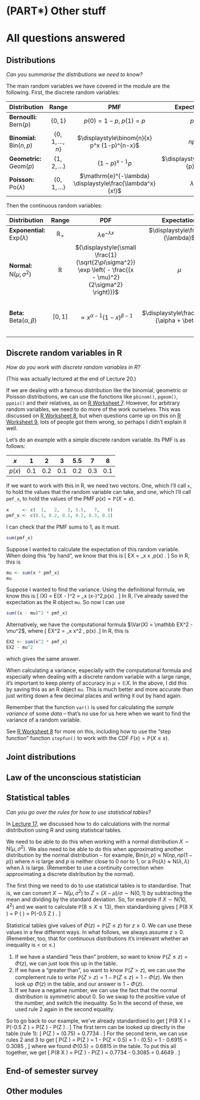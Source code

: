 # (PART\*) Other stuff {-}

# All questions answered {#L21-questions}

## Distributions {#faq-R-RV}

::: {.thpart}
*Can you summarise the distributions we need to know?*
:::

The main random variables we have covered in the module are the following. First, the discrete random variables:

| Distribution | Range | PMF | Expectation | Variance |
|:----|:-:|:-:|:-:|:-:|
| **Bernoulli:** $\text{Bern}(p)$ | $\{0,1\}$ | $p(0) = 1- p$, $p(1) = p$ | $p$ | $p(1-p)$ |
| **Binomial:** $\text{Bin}(n,p)$ | $\{0,1,\dots,n\}$ | $\displaystyle\binom{n}{x} p^x (1-p)^{n-x}$ | $np$ | $np(1-p)$ |
| **Geometric:** $\text{Geom}(p)$ | $\{1,2,\dots\}$ | $(1-p)^{x-1}p$ | $\displaystyle\frac{1}{p}$ | $\displaystyle\frac{1-p}{p^2}$ |
| **Poisson:** $\text{Po}(\lambda)$ | $\{0,1,\dots\}$ | $\mathrm{e}^{-\lambda} \displaystyle\frac{\lambda^x}{x!}$ | $\lambda$ | $\lambda$ |

Then the continuous random variables:

| Distribution | Range | PDF | Expectation | Variance |
|:-----|:-:|:-:|:-:|:-:|
| **Exponential:** $\text{Exp}(\lambda)$ | $\mathbb R_+$ | $\lambda \mathrm e^{-\lambda x}$ | $\displaystyle\frac{1}{\lambda}$ | $\displaystyle\frac{1}{\lambda^2}$ |
| **Normal:** $\mathrm N(\mu,\sigma^2)$ | $\mathbb R$ | ${\displaystyle{\small \frac{1}{\sqrt{2\pi\sigma^2}} \exp \left( - \frac{(x - \mu)^2}{2\sigma^2} \right)}}$ | $\mu$ | $\sigma^2$ |
| **Beta:** $\text{Beta}(\alpha, \beta)$ | $[0,1]$ | $\propto x^{\alpha - 1}(1-x)^{\beta - 1}$ | $\displaystyle\frac{\alpha}{\alpha + \beta}$ | ${\displaystyle{\small \frac{\alpha\beta}{(\alpha + \beta)^2(\alpha + \beta + 1)}}}$ |

## Discrete random variables in R

::: {.thpart}
*How do you work with discrete random variables in R?*
:::

(This was actually lectured at the end of Lecture 20.)

If we are dealing with a famous distribution like the binomial, geometric or Poisson distributions, we can use the functions like `pbinom()`, `pgeom()`, `ppois()` and their relatives, as on [R Worksheet 7](#R). However, for arbitrary random variables, we need to do more of the work ourselves. This was discussed on [R Worksheet 8](#R), but when questions came up on this on [R Worksheet 9](#R), lots of people got them wrong, so perhaps I didn't explain it well.

Let's do an example with a simple discrete random variable. Its PMF is as follows:

| $x$ | 1 | 2 | 3 | 5.5 | 7 | 8 |
|:-:|:-:|:-:|:-:|:-:|:-:|:-:|
| $p(x)$ | 0.1 | 0.2 | 0.1 | 0.2 | 0.3 | 0.1 |

If we want to work with this in R, we need two vectors. One, which I'll call `x`, to hold the values that the random variable can take, and one, which I'll call `pmf_x`, to hold the values of the PMF $p(x) = \mathbb P(X = x)$.

```r
x     <- c(  1,   2,   3, 5.5,   7,   8)
pmf_x <- c(0.1, 0.2, 0.1, 0.2, 0.3, 0.1)
```

I can check that the PMF sums to 1, as it must.

```r
sum(pmf_x)
```

Suppose I wanted to calculate the expectation of this random variable. When doing this "by hand", we know that this is
\[ \mathbb EX = \sum_x x \,p(x) . \]
So in R, this is

```r
mu <- sum(x * pmf_x)
mu
```

Suppose I wanted to find the variance. Using the definitional formula, we know this is
\[ \Var(X) = \mathbb E(X - \mu)^2 = \sum_x (x-\mu)^2\,p(x) . \]
In R, I've already saved the expectation as the R object `mu`. So now I can use

```r
sum((x - mu)^2 * pmf_x)
```

Alternatively, we have the computational formula $\Var(X) = \mathbb EX^2 - \mu^2$, where
\[ \mathbb EX^2 = \sum_x x^2 \, p(x) .\]
In R, this is

```r
EX2 <- sum(x^2 * pmf_x)
EX2 - mu^2
```

which gives the same answer.

When calculating a variance, especially with the computational formula and especially when dealing with a discrete random variable with a large range, it's important to keep plenty of accuracy in $\mu = \mathbb EX$. In the above, I did this by saving this as an R object `mu`. This is much better and more accurate than just writing down a few decimal places and writing it out by hand again.

Remember that the function `var()` is used for calculating the *sample variance* of some *data* -- that's no use for us here when we want to find the variance of a random variable.

See [R Worksheet 8](#R) for more on this, including how to use the "step function" function `stepfun()` to work with the CDF $F(x) = \mathbb P(X \leq x)$.


## Joint distributions

## Law of the unconscious statistician

## Statistical tables

::: {.thpart}
*Can you go over the rules for how to use statistical tables?*
:::

In [Lecture 17](#L17-normal), we discussed how to do calculations with the normal distribution using R and using statistical tables.

We need to be able to do this when working with a normal distribution $X \sim \mathrm{N}(\mu, \sigma^2)$. We also need to be able to do this when approximating another distribution by the normal distribution -- for example, $\mathrm{Bin}(n,p) \approx \mathrm{N}(np, np(1-p))$ where $n$ is large and $p$ is neither close to 0 nor to 1, or a $\mathrm{Po}(\lambda) \approx \mathrm{N}(\lambda,\lambda)$ when $\lambda$ is large. (Remember to use a continuity correction when approximating a discrete distribution by the normal).

The first thing we need to do to use statistical tables is to standardise. That is, we can convert $X \sim \mathrm{N}(\mu, \sigma^2)$ to $Z = (X - \mu)/\sigma \sim \mathrm{N}(0,1)$ by subtracting the mean and dividing by the standard deviation. So, for example if $X \sim \mathrm{N}(10, 4^2)$ and we want to calculate
$\mathbb P(8 \leq X \leq 13)$, then standardising gives
\[ \mathbb P(8 \leq X \leq 13) = \mathbb P \left( \frac{8 - 10}{4} \leq \frac{X - 10}{4} \leq \frac{13 - 10}{4} \right) = \mathbb P(-0.5 \leq Z \leq 0.75) . \]

Statistical tables give values of $\Phi(z) = \mathbb P(Z \leq z)$ for $z \geq 0$. We can use these values in a few different ways. In what follows, we always assume $z \geq 0$. (Remember, too, that for continuous distributions it's irrelevant whether an inequality is $<$ or $\leq$.) 

1. If we have a standard "less than" problem, so want to know $\mathbb P(Z \leq z) = \Phi(z)$, we can just look this up in the table.
2. If we have a "greater than", so want to know $\mathbb P(Z > z)$, we can use the complement rule to write $\mathbb P(Z > z) = 1 - \mathbb P(Z \leq z) = 1 - \Phi(z)$. We then look up $\Phi(z)$ in the table, and our answer is $1 - \Phi(z)$.
3. If we have a negative number, we can use the fact that the normal distribution is symmetric about 0. So we swap to the positive value of the number, and switch the inequality. So
\begin{align*}
\mathbb P(Z \geq -z) &= \mathbb P(Z \leq z) = \Phi(z) \\
\mathbb P(Z \leq -z) &= \mathbb P(Z \geq z) = 1 - \mathbb P(Z < z) = 1 - \Phi(z) .
\end{align*}
In the second of these, we used rule 2 again in the second equality.

So to go back to our example, we've already standardised to get 
\[ \mathbb P(8 \leq X \leq 13) = \mathbb P(-0.5 \leq Z \leq 0.75) = \mathbb P(Z \leq 0.75) - \mathbb P(Z \leq -0.5) . \]
The first term can be looked up directly in the table (rule 1):
\[ \mathbb P(Z \leq 0.75) = \Phi(0.75) = 0.7734 . \]
For the second term, we can use rules 2 and 3 to get
\[ \mathbb P(Z \leq -0.5) = \mathbb P(Z \geq 0.5) = 1 - \mathbb P(Z < 0.5) = 1 - \Phi(0.5) = 1 - 0.6915 = 0.3085 , \]
where we found $\Phi(0.5) = 0.6815$ in the table. To put this all together, we get
\[ \mathbb P(8 \leq X \leq 13) = \mathbb P(Z \leq 0.75) - \mathbb P(Z \leq -0.5) = 0.7734 - 0.3085 = 0.4649 . \]

## End-of semester survey

## Other modules


